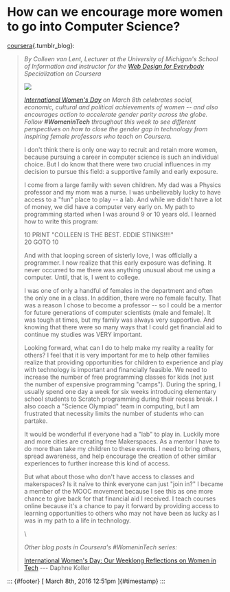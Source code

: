 

How can we encourage more women to go into Computer Science?
============================================================

[coursera](http://coursera.tumblr.com/post/140694258717){.tumblr_blog}:

> *By Colleen van Lent, Lecturer at the University of Michigan's School
> of Information and instructor for the [Web Design for
> Everybody](https://www.coursera.org/specializations/web-design)
> Specialization on Coursera*
>
> ![](../../media/140695557303_0.jpg)
>
> *[International Women's Day](http://www.internationalwomensday.com/)
> on March 8th celebrates social, economic, cultural and political
> achievements of women -- and also encourages action to accelerate
> gender parity across the globe. Follow **\#WomeninTech** throughout
> this week to see different perspectives on how to close the gender gap
> in technology from inspiring female professors who teach on Coursera.*
>
> I don't think there is only one way to recruit and retain more women,
> because pursuing a career in computer science is such an individual
> choice. But I do know that there were two crucial influences in my
> decision to pursue this field: a supportive family and early exposure.
>
> I come from a large family with seven children. My dad was a Physics
> professor and my mom was a nurse. I was unbelievably lucky to have
> access to a "fun" place to play -- a lab. And while we didn't have a
> lot of money, we did have a computer very early on. My path to
> programming started when I was around 9 or 10 years old. I learned how
> to write this program:
>
> 10 PRINT "COLLEEN IS THE BEST. EDDIE STINKS!!!!"\
> 20 GOTO 10
>
> And with that looping screen of sisterly love, I was officially a
> programmer. I now realize that this early exposure was defining. It
> never occurred to me there was anything unusual about me using a
> computer. Until, that is, I went to college.
>
> I was one of only a handful of females in the department and often the
> only one in a class. In addition, there were no female faculty. That
> was a reason I chose to become a professor -- so I could be a mentor
> for future generations of computer scientists (male and female). It
> was tough at times, but my family was always very supportive. And
> knowing that there were so many ways that I could get financial aid to
> continue my studies was VERY important.
>
> Looking forward, what can I do to help make my reality a reality for
> others? I feel that it is very important for me to help other families
> realize that providing opportunities for children to experience and
> play with technology is important and financially feasible. We need to
> increase the number of free programming classes for kids (not just the
> number of expensive programming "camps"). During the spring, I usually
> spend one day a week for six weeks introducing elementary school
> students to Scratch programming during their recess break. I also
> coach a "Science Olympiad" team in computing, but I am frustrated that
> necessity limits the number of students who can partake.
>
> It would be wonderful if everyone had a "lab" to play in. Luckily more
> and more cities are creating free Makerspaces. As a mentor I have to
> do more than take my children to these events. I need to bring others,
> spread awareness, and help encourage the creation of other similar
> experiences to further increase this kind of access.
>
> But what about those who don't have access to classes and makerspaces?
> Is it naïve to think everyone can just "join in?" I became a member of
> the MOOC movement because I see this as one more chance to give back
> for that financial aid I received. I teach courses online because it's
> a chance to pay it forward by providing access to learning
> opportunities to others who may not have been as lucky as I was in my
> path to a life in technology.
>
> \
>
> *Other blog posts in Coursera's \#WomeninTech series:*
>
> [International Women's Day: Our Weeklong Reflections on Women in
> Tech](http://coursera.tumblr.com/post/140643188302/international-womens-day-our-weeklong)
> --- Daphne Koller

::: {#footer}
[ March 8th, 2016 12:51pm ]{#timestamp}
:::


